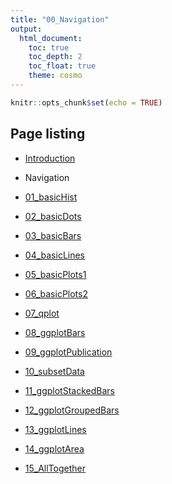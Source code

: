 ```yaml
---
title: "00_Navigation"
output:
  html_document: 
    toc: true
    toc_depth: 2
    toc_float: true
    theme: cosmo
---
```


```r
knitr::opts_chunk$set(echo = TRUE)
```

## Page listing

* [Introduction](index.html)

* Navigation

* [01_basicHist](01_basicHist.html)

* [02_basicDots](02_basicDots.html)

* [03_basicBars](03_basicBars.html)

* [04_basicLines](04_basicLines.html)

* [05_basicPlots1](05_basicPlots1.html)

* [06_basicPlots2](href: 06_basicPlots2.html)

* [07_qplot](07_qplot.html)

* [08_ggplotBars](08_ggplotBars.html)

* [09_ggplotPublication](09_ggplotPublication.html)

* [10_subsetData](10_subsetData.html)

* [11_ggplotStackedBars](11_ggplotStackedBars.html)

* [12_ggplotGroupedBars](12_ggplotGroupedBars.html)

* [13_ggplotLines](13_ggplotLines.html)
    
* [14_ggplotArea](14_ggplotArea.html)

* [15_AllTogether](15_AllTogether.html)